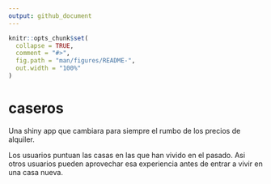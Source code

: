 ```yaml
---
output: github_document
---
```


<!-- README.md is generated from README.Rmd. Please edit that file -->

```r
knitr::opts_chunk$set(
  collapse = TRUE,
  comment = "#>",
  fig.path = "man/figures/README-",
  out.width = "100%"
)
```

# caseros

<!-- badges: start -->
<!-- badges: end -->

Una shiny app que cambiara para siempre el rumbo de los precios de alquiler.

Los usuarios puntuan las casas en las que han vivido en el pasado. Asi otros usuarios pueden aprovechar esa experiencia antes de entrar a vivir en una casa nueva.
